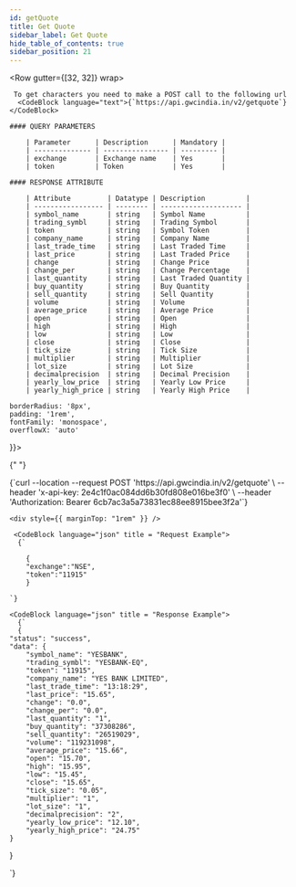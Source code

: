 ```yaml
---
id: getQuote
title: Get Quote
sidebar_label: Get Quote
hide_table_of_contents: true
sidebar_position: 21
---
```



<Row gutter={[32, 32]} wrap>
  <Col xs={24} md={12}>
    
     To get characters you need to make a POST call to the following url 
      <CodeBlock language="text">{`https://api.gwcindia.in/v2/getquote`}</CodeBlock>

    #### QUERY PARAMETERS

        | Parameter      | Description      | Mandatory |
        | -------------- | ---------------- | --------- |
        | exchange       | Exchange name    | Yes       |
        | token          | Token            | Yes       |

    #### RESPONSE ATTRIBUTE

        | Attribute         | Datatype | Description          |
        | ----------------- | -------- | -------------------- |
        | symbol_name       | string   | Symbol Name          |
        | trading_symbl     | string   | Trading Symbol       |
        | token             | string   | Symbol Token         |
        | company_name      | string   | Company Name         |
        | last_trade_time   | string   | Last Traded Time     |
        | last_price        | string   | Last Traded Price    |
        | change            | string   | Change Price         |
        | change_per        | string   | Change Percentage    |
        | last_quantity     | string   | Last Traded Quantity |
        | buy_quantity      | string   | Buy Quantity         |
        | sell_quantity     | string   | Sell Quantity        |
        | volume            | string   | Volume               |
        | average_price     | string   | Average Price        |
        | open              | string   | Open                 |
        | high              | string   | High                 |
        | low               | string   | Low                  |
        | close             | string   | Close                |
        | tick_size         | string   | Tick Size            |
        | multiplier        | string   | Multiplier           |
        | lot_size          | string   | Lot Size             |
        | decimalprecision  | string   | Decimal Precision    |
        | yearly_low_price  | string   | Yearly Low Price     |
        | yearly_high_price | string   | Yearly High Price    |

  </Col>

  <Col xs={24} md={12} lg = {12} style={{
  
    borderRadius: '8px',
    padding: '1rem',
    fontFamily: 'monospace',
    overflowX: 'auto'
  }}>

{" "}

<CodeBlock language="bash" title="curl / cURL">
  {`curl --location --request POST 'https://api.gwcindia.in/v2/getquote' \
--header 'x-api-key: 2e4c1f0ac084dd6b30fd808e016be3f0' \
--header 'Authorization: Bearer 6cb7ac3a5a73831ec88ee8915bee3f2a'`}
</CodeBlock>

    <div style={{ marginTop: "1rem" }} />

     <CodeBlock language="json" title = "Request Example">
      {`

        {
        "exchange":"NSE",
        "token":"11915"
        }

    `}

</CodeBlock>

    <CodeBlock language="json" title = "Response Example">
      {`
      {
    "status": "success",
    "data": {
        "symbol_name": "YESBANK",
        "trading_symbl": "YESBANK-EQ",
        "token": "11915",
        "company_name": "YES BANK LIMITED",
        "last_trade_time": "13:18:29",
        "last_price": "15.65",
        "change": "0.0",
        "change_per": "0.0",
        "last_quantity": "1",
        "buy_quantity": "37308286",
        "sell_quantity": "26519029",
        "volume": "119231098",
        "average_price": "15.66",
        "open": "15.70",
        "high": "15.95",
        "low": "15.45",
        "close": "15.65",
        "tick_size": "0.05",
        "multiplier": "1",
        "lot_size": "1",
        "decimalprecision": "2",
        "yearly_low_price": "12.10",
        "yearly_high_price": "24.75"
    }

}

`}

</CodeBlock>

  </Col>
</Row>
